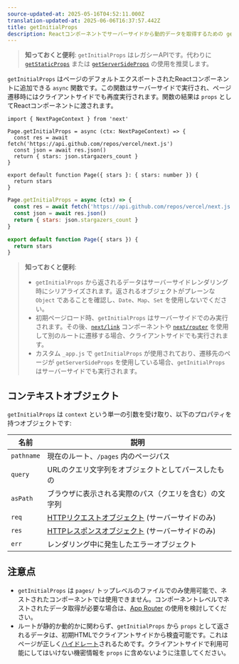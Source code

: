 ```yaml
---
source-updated-at: 2025-05-16T04:52:11.000Z
translation-updated-at: 2025-06-06T16:37:57.442Z
title: getInitialProps
description: Reactコンポーネントでサーバーサイドから動的データを取得するための getInitialProps
---
```


> **知っておくと便利**: `getInitialProps` はレガシーAPIです。代わりに [`getStaticProps`](/docs/pages/building-your-application/data-fetching/get-static-props) または [`getServerSideProps`](/docs/pages/building-your-application/data-fetching/get-server-side-props) の使用を推奨します。

`getInitialProps` はページのデフォルトエクスポートされたReactコンポーネントに追加できる `async` 関数です。この関数はサーバーサイドで実行され、ページ遷移時にはクライアントサイドでも再度実行されます。関数の結果は `props` としてReactコンポーネントに渡されます。

```tsx filename="pages/index.tsx" switcher
import { NextPageContext } from 'next'

Page.getInitialProps = async (ctx: NextPageContext) => {
  const res = await fetch('https://api.github.com/repos/vercel/next.js')
  const json = await res.json()
  return { stars: json.stargazers_count }
}

export default function Page({ stars }: { stars: number }) {
  return stars
}
```

```jsx filename="pages/index.js" switcher
Page.getInitialProps = async (ctx) => {
  const res = await fetch('https://api.github.com/repos/vercel/next.js')
  const json = await res.json()
  return { stars: json.stargazers_count }
}

export default function Page({ stars }) {
  return stars
}
```

> **知っておくと便利**:
>
> - `getInitialProps` から返されるデータはサーバーサイドレンダリング時にシリアライズされます。返されるオブジェクトがプレーンな `Object` であることを確認し、`Date`、`Map`、`Set` を使用しないでください。
> - 初期ページロード時、`getInitialProps` はサーバーサイドでのみ実行されます。その後、[`next/link`](/docs/pages/api-reference/components/link) コンポーネントや [`next/router`](/docs/pages/api-reference/functions/use-router) を使用して別のルートに遷移する場合、クライアントサイドでも実行されます。
> - カスタム `_app.js` で `getInitialProps` が使用されており、遷移先のページが `getServerSideProps` を使用している場合、`getInitialProps` はサーバーサイドでも実行されます。

## コンテキストオブジェクト

`getInitialProps` は `context` という単一の引数を受け取り、以下のプロパティを持つオブジェクトです:

| 名前       | 説明                                                                                           |
| ---------- | ----------------------------------------------------------------------------------------------------- |
| `pathname` | 現在のルート、`/pages` 内のページパス                                                       |
| `query`    | URLのクエリ文字列をオブジェクトとしてパースしたもの                                                          |
| `asPath`   | ブラウザに表示される実際のパス（クエリを含む）の文字列                                |
| `req`      | [HTTPリクエストオブジェクト](https://nodejs.org/api/http.html#http_class_http_incomingmessage) (サーバーサイドのみ) |
| `res`      | [HTTPレスポンスオブジェクト](https://nodejs.org/api/http.html#http_class_http_serverresponse) (サーバーサイドのみ) |
| `err`      | レンダリング中に発生したエラーオブジェクト                                         |

## 注意点

- `getInitialProps` は `pages/` トップレベルのファイルでのみ使用可能で、ネストされたコンポーネントでは使用できません。コンポーネントレベルでネストされたデータ取得が必要な場合は、[App Router](/docs/app/building-your-application/data-fetching) の使用を検討してください。
- ルートが静的か動的かに関わらず、`getInitialProps` から `props` として返されるデータは、初期HTMLでクライアントサイドから検査可能です。これはページが正しく[ハイドレート](https://react.dev/reference/react-dom/hydrate)されるためです。クライアントサイドで利用可能にしてはいけない機密情報を `props` に含めないように注意してください。